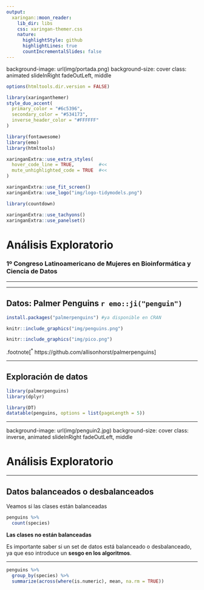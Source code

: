 ```yaml
---
output:
  xaringan::moon_reader:
    lib_dir: libs
    css: xaringan-themer.css
    nature:
      highlightStyle: github
      highlightLines: true
      countIncrementalSlides: false
---
```


background-image: url(img/portada.png)
background-size: cover
class: animated slideInRight fadeOutLeft, middle



```r
options(htmltools.dir.version = FALSE)
```

```r
library(xaringanthemer)
style_duo_accent(
  primary_color = "#6c5396",
  secondary_color = "#534173",
  inverse_header_color = "#FFFFFF"
)
```

```r
library(fontawesome)
library(emo)
library(htmltools)
```

```r
xaringanExtra::use_extra_styles(
  hover_code_line = TRUE,         #<<
  mute_unhighlighted_code = TRUE  #<<
)
```



```r
xaringanExtra::use_fit_screen()
xaringanExtra::use_logo("img/logo-tidymodels.png")
```


```r
library(countdown)
```


```r
xaringanExtra::use_tachyons()
xaringanExtra::use_panelset()
```


# Análisis Exploratorio


### 1º Congreso Latinoamericano de Mujeres en Bioinformática y Ciencia de Datos


---


---

## Datos: Palmer Penguins `r emo::ji("penguin")`


```r
install.packages("palmerpenguins") #ya disponible en CRAN
```




```r
knitr::include_graphics("img/penguins.png")
```


```r
knitr::include_graphics("img/pico.png")
```






.footnote[<sup>*</sup> https://github.com/allisonhorst/palmerpenguins]




---

## Exploración de datos 

```r
library(palmerpenguins)
library(dplyr)
```

```r
library(DT)
datatable(penguins, options = list(pageLength = 5))
```

---


background-image: url(img/penguin2.jpg)
background-size: cover
class: inverse, animated slideInRight fadeOutLeft, middle


# Análisis Exploratorio

---


## Datos balanceados o desbalanceados

Veamos si las clases están balanceadas
```r
penguins %>%
  count(species)
```

**Las clases no están balanceadas**

Es importante saber si un set de datos está balanceado o desbalanceado, ya que eso introduce un **sesgo en los algoritmos**. 

---
```r
penguins %>%
  group_by(species) %>%
  summarize(across(where(is.numeric), mean, na.rm = TRUE))
```



